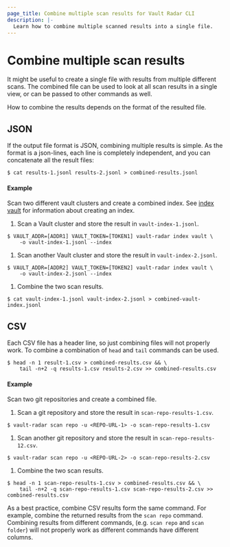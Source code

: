```yaml
---
page_title: Combine multiple scan results for Vault Radar CLI
description: |-
  Learn how to combine multiple scanned results into a single file.
---
```


# Combine multiple scan results

It might be useful to create a single file with results from multiple different
scans. The combined file can be used to look at all scan results in a single
view, or can be passed to other commands as well. 

How to combine the results depends on the format of the resulted file. 

## JSON

If the output file format is JSON, combining multiple results is simple. As the
format is a json-lines, each line is completely independent, and you can
concatenate all the result files:

```shell-session
$ cat results-1.jsonl results-2.jsonl > combined-results.jsonl
```

#### Example 

Scan two different vault clusters and create a combined index. See
[index vault](/hcp/docs/vault-radar/cli/index/vault#index-generation) for
information about creating an index.

1. Scan a Vault cluster and store the result in `vault-index-1.jsonl`.

  ```shell-session
  $ VAULT_ADDR=[ADDR1] VAULT_TOKEN=[TOKEN1] vault-radar index vault \
      -o vault-index-1.jsonl --index
  ```

1. Scan another Vault cluster and store the result in `vault-index-2.jsonl`.

  ```shell-session
  $ VAULT_ADDR=[ADDR2] VAULT_TOKEN=[TOKEN2] vault-radar index vault \
      -o vault-index-2.jsonl --index
  ```

1. Combine the two scan results.

  ```shell-session
  $ cat vault-index-1.jsonl vault-index-2.jsonl > combined-vault-index.jsonl
  ```

## CSV

Each CSV file has a header line, so just combining files will not properly work.
To combine a combination of `head` and `tail` commands can be used.

```shell-session
$ head -n 1 result-1.csv > combined-results.csv && \
    tail -n+2 -q results-1.csv results-2.csv >> combined-results.csv
```

#### Example

Scan two git repositories and create a combined file.

1. Scan a git repository and store the result in `scan-repo-results-1.csv`.

  ```shell-session
  $ vault-radar scan repo -u <REPO-URL-1> -o scan-repo-results-1.csv
  ```

1. Scan another git repository and store the result in
   `scan-repo-results-12.csv`.

  ```shell-session
  $ vault-radar scan repo -u <REPO-URL-2> -o scan-repo-results-2.csv
  ```

1. Combine the two scan results.

  ```shell-session
  $ head -n 1 scan-repo-results-1.csv > combined-results.csv && \
      tail -n+2 -q scan-repo-results-1.csv scan-repo-results-2.csv >> combined-results.csv
  ```

<Note>

As a best practice, combine CSV results form the same command. For example,
combine the returned results from the `scan repo` command. Combining results
from different commands, (e.g. `scan repo` and `scan folder`) will not properly
work as different commands have different columns. 

</Note>
